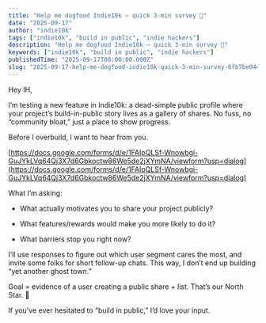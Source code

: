```yaml
---
title: "Help me dogfood Indie10k — quick 3-min survey 🙏"
date: "2025-09-17"
author: "indie10k"
tags: ["indie10k", "build in public", "indie hackers"]
description: "Help me dogfood Indie10k — quick 3-min survey 🙏"
keywords: ["indie10k", "build in public", "indie hackers"]
publishedTime: "2025-09-17T00:00:00.000Z"
slug: "2025-09-17-help-me-dogfood-indie10k-quick-3-min-survey-6fb7be0440"
---
```


Hey IH,

I’m testing a new feature in Indie10k: a dead-simple public profile where your project’s build-in-public story lives as a gallery of shares. No fuss, no “community bloat,” just a place to show progress.

Before I overbuild, I want to hear from you.

[https://docs.google.com/forms/d/e/1FAIpQLSf-Wnowbgi-GuJYkLVq64Qj3X7d6Gbkoctw86We5de2jXYmNA/viewform?usp=dialog](https://docs.google.com/forms/d/e/1FAIpQLSf-Wnowbgi-GuJYkLVq64Qj3X7d6Gbkoctw86We5de2jXYmNA/viewform?usp=dialog)

What I’m asking:

- What actually motivates you to share your project publicly?

- What features/rewards would make you more likely to do it?

- What barriers stop you right now?

I’ll use responses to figure out which user segment cares the most, and invite some folks for short follow-up chats. This way, I don’t end up building “yet another ghost town.”

Goal = evidence of a user creating a public share + list. That’s our North Star. 🌟

If you’ve ever hesitated to “build in public,” I’d love your input.